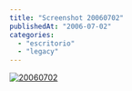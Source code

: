 ```yaml
---
title: "Screenshot 20060702"
publishedAt: "2006-07-02"
categories: 
  - "escritorio"
  - "legacy"
---
```


[![20060702](http://screenshots.haque.net/screenshots/thumb/31936/thumb-31936.jpg)](http://screenshots.haque.net/screenshots/view/31936/screenshot-31936.jpg)
